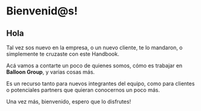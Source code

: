 
# Bienvenid@s!



## **Hola**

Tal vez sos nuevo en la empresa, o un nuevo cliente, te lo mandaron, o simplemente te cruzaste con este Handbook.

Acá vamos a contarte un poco de quienes somos, cómo es trabajar en **Balloon Group**, y varias cosas más.

Es un recurso tanto para nuevos integrantes del equipo, como para clientes o potenciales partners que quieran conocernos un poco más.

Una vez más, bienvenido, espero que lo disfrutes!



